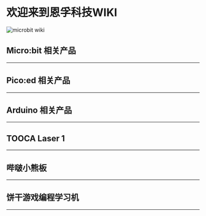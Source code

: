 ﻿---
slug: /
sidebar_position: 1
id: greeting
---


# 欢迎来到恩孚科技WIKI

![microbit wiki](https://wiki-media-ef.oss-cn-hongkong.aliyuncs.com//images/elecfreaks-wiki.png)

## Micro:bit 相关产品
---

<cardbox>
  <card
    href="./microbit/getting-started/microbit-smart-coding-kit/"
    title="手表套件"
    description="micro:bit手表套件Pro(smart coding kit)是一套基于micro:bit纽扣电池扩展板Pro的可穿戴装备，仅需简单的装配步骤，就可DIY一款micro:bit手表。"
    img={'https://wiki-media-ef.oss-cn-hongkong.aliyuncs.com/docs/microbit/getting-started/microbit-smart-coding-kit/images/smart-coding-kit-icon.png'}
  />
  <card
    href="./microbit/getting-started/microbit-basic-kit/"
    title="基础套件"
    description="ELECFREAKS micro:bit basic kit是一款入门级的套件。我们精选了5款最常用的电子积木,他们能通过basic:bit方便地接入micro:bit主板。 这款套件能帮助学生们学习如何快速制作他们的micro:bit项目。这些电子积木可以被makecode默认的积木块直接驱动，无需加载额外的代码库，有利于学生从原理上理解电子积木的使用。"
    img={'https://wiki-media-ef.oss-cn-hongkong.aliyuncs.com/docs/microbit/getting-started/microbit-basic-kit/images/basic-kit-icon.png'}
  />
  <card
    href="./microbit/getting-started/microbit-tinker-kit/"
    title="小小发明家套件"
    description="小小发明家套件包含LED灯、蜂鸣器、土壤湿度传感器、碰撞开关、舵机等十多种常用电子模块，用这些模块可以搭建超过30个案例，基于该套件的全套课程已经在新加坡开展了3年的教学实践，深得师生的好评。"
    img={'https://wiki-media-ef.oss-cn-hongkong.aliyuncs.com/docs/microbit/getting-started/microbit-tinker-kit/images/tinker-kit-icon.png'}
  />
<card
    href="./microbit/circuit-design/microbit-starter-kit/"
    title="小小科学家套件"
    description="小小科学家(Starter Kit)套件是ELECFREAKS团队出品的micro:bit入门套件。 ElecFreaks Micro：bit 小小科学家专为那些学习电路和编程知识的人们而设计。 该套件提供了一些基本的电子元件，如LED，按钮，蜂鸣器，温度传感器，舵机和电机等。 Micro：bit小小科学家套件可以帮助您进入一个美好的电子世界。"
    img={'https://wiki-media-ef.oss-cn-hongkong.aliyuncs.com/docs/microbit/circuit-design/microbit-starter-kit/images/starter-kit-icon.png'}
  />
  <card
    href="./microbit/circuit-design/microbit-experiment-box-kit/"
    title="电子实验箱套件"
    description="Experiment box是ELECFREAKS团队研发的全新micro:bit教学用具。 Experiment box板载温度传感器、光线传感器、舵机、电机、LED等传统模块，还添加了MOS管，不同阻值电阻，电位器等电子元件，将电路设计与编程设计融为一体。 首次使用香蕉线作为试验箱连接线，即可以轻松插拔也具有稳定的连接性，同时与高等教育教学用具保持一致，为今后大电路设计奠定基础。 使用microbit图形化编程来驱动这些元件，同时可以在没有microbit的情况下学习基础的电路设计。 编程设计或者电路设计，两者如何选择，这都看你！"
    img={'https://wiki-media-ef.oss-cn-hongkong.aliyuncs.com/docs/microbit/circuit-design/microbit-experiment-box-kit/images/experiment-box-kit-icon.png'}
  />
  <card
    href="./microbit/microbit-smart-car/microbit-smart-cutebot/"
    title="酷比特小车套件"
    description="ELECFREAKS Cutebot是一款带有双高速电机马达的后驱智能赛车。Cutebot同时搭载了很多车载设备，包括超声波导航距离传感器，两颗RGBLED车大灯，两颗Rainbow LED车底示廓灯，两个车道辅助巡线探头，和更多智能配件！驱动你的第一个智能赛车吧！"
    img={'https://wiki-media-ef.oss-cn-hongkong.aliyuncs.com/docs/microbit/microbit-smart-car/microbit-smart-cutebot/images/smart-cutebot-icon.png'}
  />
  <card
    href="./microbit/microbit-smart-car/microbit-tpbot/"
    title="天蓬智能车"
    description="天蓬智能车是一款micro:bit可编程智能车。它可以是玩具，在不插入micro:bit主板的时候能实现巡线与避障等娱乐功能；它也可以是教具，通过它可以学习编程技术。它还可以扩展电子模块和乐高积木，充分激发孩子的想象力与创造力。"
    img={'https://wiki-media-ef.oss-cn-hongkong.aliyuncs.com/docs/microbit/microbit-smart-car/microbit-tpbot/images/tpbot-icon.png'}
  />
  <card
    href="./microbit/microbit-smart-car/microbit-ringbit-car-v2/"
    title="瑞比特小车"
    description="ELECFREAKS Ring:bit二代智能车是一款小型DIY智能车，由BBC micro:bit和ELECFREAKS Ring:bit组成。Ring:bit扩展了micro:bit的三个GPIO口，可以连接轻松的连接各种传感器和组件。一个基础的Ring:bit智能车可以很容易的编程去驱动，还可以搭配遥控器甚至创建一个彩虹灯塔。只要增加一个扩展模块，你的Ring:bit智能车就可以做更多事情，例如巡线，跟随，避障，绘图和更多玩法。"
    img={'https://wiki-media-ef.oss-cn-hongkong.aliyuncs.com/docs/microbit/microbit-smart-car/microbit-ringbit-car-v2/images/ringbit-car-v2-icon.png'}
  />
  <card
    href="./microbit/microbit-smart-car/microbit-wonder-rugged-car/"
    title="悟空装甲车"
    description="麦克纳姆轮小车是一款基于悟空多功能扩展板的全方位移动小车。 采用麦克纳姆轮方案，完美实现360°全方向移动，更可以完成左右漂移等高难度动作，8CM直径超大轮胎，造型狂野。全时四驱强劲动力，四轮都可独立操控 全车采用兼容乐高积木，扩展性超强。自带400mAh锂电池包，板载电源管理系统，支持快速充电，充满仅需20分钟，满负载运行时间可达到30分钟以上。"
    img={'https://wiki-media-ef.oss-cn-hongkong.aliyuncs.com/docs/microbit/microbit-smart-car/microbit-wonder-rugged-car/images/wonder-rugged-car-icon.png'}
  />
  <card
    href="./microbit/microbit-smart-car/microbit-motorbit-smart-car-kit/"
    title="摩比特小车"
    description="motor:bit亚克力智能小车是为micro:bit两路电机驱动板量身打造的一款智能小车，它包含micro:bit两路电机驱动板、3线超声波模块和两路巡线模块，可使用它DIY一款micro:bit两轮驱动智能小车。"
    img={'https://wiki-media-ef.oss-cn-hongkong.aliyuncs.com/docs/microbit/microbit-smart-car/microbit-motorbit-smart-car-kit/images/motorbit-smart-car-kit-icon.png'}
  />
<card
    href="./microbit/wisdom-life/microbit-smart-home-kit/"
    title="智能家居套件"
    description="smart home套件是ELECFREAKS团队研发的智能家居主题micro:bit套件。 smart home套件精选TMP36温度传感器、声音传感器、碰撞传感器、舵机、电机等智能家居常用的传感器与执行部件。你可以自行搭建窗台、衣柜、鱼缸与实际生活场景结合起来，使编程变得更加实用与有趣！使用micro:bit图形化编程让这些场景智能化工作，创造属于自己的智能温馨家庭。"
    img={'https://wiki-media-ef.oss-cn-hongkong.aliyuncs.com/docs/microbit/wisdom-life/microbit-smart-home-kit/images/smart-home-kit-icon.png'}
  />
  <card
    href="./microbit/wisdom-life/microbit-smart-science-iot-kit/"
    title="IOT物联网套件"
    description="物联网科学套件是基于物联网扩展板的micro:bit套件。套件包含超声波、光敏、水位、噪音、气压、灰尘等环境数据监测传感器，可监测超过10种环境数据。 该套件不仅可以学习如何采集与分析环境数据，还能将数据上传至物联网平台实现远程监测与控制，帮助孩子们直观地学习物联网于环保相关的知识。"
    img={'https://wiki-media-ef.oss-cn-hongkong.aliyuncs.com/docs/microbit/wisdom-life/microbit-smart-science-iot-kit/images/smart-science-iot-kit-icon.png'}
  />
  <card
    href="./microbit/wisdom-life/microbit-smart-agriculture-kit/"
    title="智慧农业套装"
    description=""
    img={'https://wiki-media-ef.oss-cn-hongkong.aliyuncs.com/docs/microbit/wisdom-life/microbit-smart-agriculture-kit/images/smart-agriculture-kit-icon.png'}
  />
  <card
    href="./microbit/wisdom-life/microbit-smart-city-kit/"
    title="智慧城市套装"
    description=""
    img={'https://wiki-media-ef.oss-cn-hongkong.aliyuncs.com/docs/microbit/wisdom-life/microbit-smart-city-kit/images/smart-city-kit-icon.png'}
  />
  <card
    href="./microbit/wisdom-life/microbit-smart-health-kit/"
    title="智慧医疗套装"
    description=""
    img={'https://wiki-media-ef.oss-cn-hongkong.aliyuncs.com/docs/microbit/wisdom-life/microbit-smart-health-kit/images/smart-health-kit-icon.png'}
  />
<card
    href="./microbit/building-blocks/nezha-inventors-kit/"
    title="48合1哪吒科学套装"
    description=""
    img={'https://wiki-media-ef.oss-cn-hongkong.aliyuncs.com/docs/microbit/building-blocks/nezha-inventors-kit/images/48-in-1-nezha-inventors-kit-icon.png'}
  />
  <card
    href="./microbit/building-blocks/wonder-building-kit/"
    title="32合1悟空搭建套装"
    description=""
    img={'https://wiki-media-ef.oss-cn-hongkong.aliyuncs.com/docs/microbit/building-blocks/wonder-building-kit/images/32-in-1-wonder-building-kit-icon.png'}
  />
  <card
    href="./microbit/building-blocks/ringbit-bricks-pack/"
    title="6合1积木搭建套装"
    description="6+1积木套件，是ELECFRAKS基于瑞比特开发的积木套件，包含了360度积木舵机、柔性彩虹灯条和近200颗积木零件。通过详细的积木装配图和配套的趣味课程，能够在学习编程的同时，体验到探索搭建结构的乐趣。来跟随我们的脚步，通过搭建和编程制作6+1套件中的积木小车吧。"
    img={'https://wiki-media-ef.oss-cn-hongkong.aliyuncs.com/docs/microbit/building-blocks/ringbit-bricks-pack/images/6-in-1-ringbit-bricks-pack-icon.png'}
  />
<card
    href="./microbit/interesting-case/magic-wand-kit/"
    title="魔棒套件"
    description=""
    img={'https://wiki-media-ef.oss-cn-hongkong.aliyuncs.com/docs/microbit/interesting-case/magic-wand-kit/images/magic-wand-kit-icon.png'}
  />
  <card
    href="./microbit/interesting-case/straw-manipulator/"
    title="吸管机械手"
    description="我们的手是我们最经常使用的身体部位之一，它灵巧多变，纤细优美，有很多作品是模拟手做出的，同样这篇博客介绍的吸管机械手也是模拟手而做出的作品，希望大家喜欢和提出更多的创意。"
    img={'https://wiki-media-ef.oss-cn-hongkong.aliyuncs.com/docs/microbit/interesting-case/straw-manipulator/images/straw-manipulator-icon.png'}
  />
</cardbox>



## Pico:ed 相关产品
---

<cardbox>
  <card
    href="./pico/picoed/picoed-smart-car/picoed-smart-cutebot"
    title="Pico:ed酷比特小车"
    description="Pico:ed酷比特小车。"
    img={'https://wiki-media-ef.oss-cn-hongkong.aliyuncs.com/docs/pico/picoed/picoed-smart-car/picoed-smart-cutebot/images/smart-cutebot-icon.png'}
  />
  <card
    href="./pico/picoed/picoed-smart-car/picoed-ringbit-car-v2"
    title="Pico:ed瑞比特小车"
    description="Pico:ed瑞比特小车。"
    img={'https://wiki-media-ef.oss-cn-hongkong.aliyuncs.com/docs/pico/picoed/picoed-smart-car/picoed-ringbit-car-v2/images/ringbit-car-v2-icon.png'}
  />
  <card
    href="./pico/picoed/circuit-design/picoed-starter-kit"
    title="Pico:ed小小发明家套件"
    description="Pico:ed小小发明家套件。"
    img={'https://wiki-media-ef.oss-cn-hongkong.aliyuncs.com/docs/pico/picoed/circuit-design/picoed-starter-kit/images/starter-kit-icon.png'}
  />
</cardbox>

## Arduino 相关产品
---

<cardbox>
  <card
    href="arduino/building-blocks/nezhaa-inventors-kit/"
    title="哪吒A科学套装"
    description="ELECFREAKS Pico:ed V2是一款基于Raspberry Pi RP2040 MCU的开发板。"
    img={'https://wiki-media-ef.oss-cn-hongkong.aliyuncs.com/docs/arduino/building-blocks/nezhaa-inventors-kit/images/36-in-1-nezhaa-inventors-kit-icon.png'}
  />
</cardbox>

## TOOCA Laser 1
---

<cardbox>
  <card
    href="tooca-l1-laser-engraver/"
    title="TOOCA L1 Laser Engraver"
    description="ELECFREAKS Pico:ed V2是一款基于Raspberry Pi RP2040 MCU的开发板。"
    img={'https://wiki-media-ef.oss-cn-hongkong.aliyuncs.com/docs/tooca-l1-laser-engraver/images/tooca-laser-1-icon.png'}
  />
</cardbox>

## 哔啵小熊板
---

<cardbox>
  <card
    href="bitboard/"
    title="哔啵小熊板"
    description="ELECFREAKS Pico:ed V2是一款基于Raspberry Pi RP2040 MCU的开发板。"
    img={'https://wiki-media-ef.oss-cn-hongkong.aliyuncs.com/docs/bitboard/images/bitboard-icon.png'}
  />
</cardbox>

## 饼干游戏编程学习机
---

<cardbox>
  <card
    href="retroarcade/"
    title="饼干游戏编程学习机"
    description="ELECFREAKS Pico:ed V2是一款基于Raspberry Pi RP2040 MCU的开发板。"
    img={'https://wiki-media-ef.oss-cn-hongkong.aliyuncs.com/docs/retroarcade/images/retroarcade-icon.png'}
  />
</cardbox>
